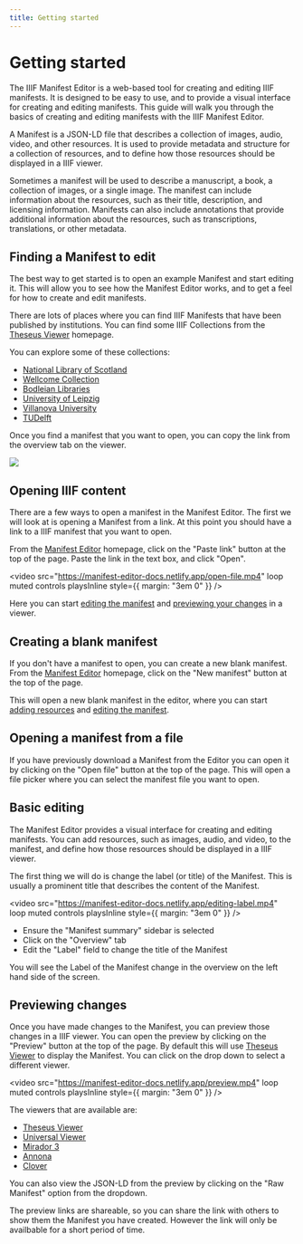 ```yaml
---
title: Getting started
---
```


# Getting started

The IIIF Manifest Editor is a web-based tool for creating and editing IIIF manifests. It is designed to be easy to use, and to provide a visual interface for creating and editing manifests. This guide will walk you through the basics of creating and editing manifests with the IIIF Manifest Editor.

A Manifest is a JSON-LD file that describes a collection of images, audio, video, and other resources. It is used to provide metadata and structure for a collection of resources, and to define how those resources should be displayed in a IIIF viewer.

Sometimes a manifest will be used to describe a manuscript, a book, a collection of images, or a single image. The manifest can include information about the resources, such as their title, description, and licensing information. Manifests can also include annotations that provide additional information about the resources, such as transcriptions, translations, or other metadata.

## Finding a Manifest to edit

The best way to get started is to open an example Manifest and start editing it. This will allow you to see how the Manifest Editor works, and to get a feel for how to create and edit manifests.

There are lots of places where you can find IIIF Manifests that have been published by institutions. You can find some IIIF Collections from the [Theseus Viewer](https://theseusviewer.org) homepage.

You can explore some of these collections:

- [National Library of Scotland](https://theseusviewer.org/?iiif-content=https://view.nls.uk/collections/top.json&ref=manifest-editor)
- [Wellcome Collection](https://theseusviewer.org/?iiif-content=https://iiif.wellcomecollection.org/presentation/v3/collections/archives&ref=manifest-editor)
- [Bodleian Libraries](https://theseusviewer.org/?iiif-content=https://iiif.bodleian.ox.ac.uk/iiif/collection/top&ref=manifest-editor)
- [University of Leipzig](https://theseusviewer.org/?iiif-content=https://iiif.ub.uni-leipzig.de/static/collections/toplevel.json&ref=manifest-editor)
- [Villanova University](https://theseusviewer.org/?iiif-content=https://digital.library.villanova.edu/Collection/vudl:3/IIIF&ref=manifest-editor)
- [TUDelft](https://theseusviewer.org/?iiif-content=https://delft-iiif.netlify.app/collection.json&ref=manifest-editor)

Once you find a manifest that you want to open, you can copy the link from the
overview tab on the viewer.

![](https://manifest-editor-docs.netlify.app/img/theseus-iiif-link.jpg)

## Opening IIIF content

There are a few ways to open a manifest in the Manifest Editor. The first we will look at is opening a Manifest from a link. At this point you should have a link to a IIIF manifest that you want to open.

From the [Manifest Editor](https://manifest-editor.digirati.services) homepage, click on the "Paste link" button at the top of the page. Paste the link in the text box, and click "Open".

<video
  src="https://manifest-editor-docs.netlify.app/open-file.mp4"
  loop
  muted
  controls
  playsInline
  style={{ margin: "3em 0" }}
/>

Here you can start [editing the manifest](#basic-editing) and [previewing your changes](#previewing-changes) in a viewer.

## Creating a blank manifest

If you don't have a manifest to open, you can create a new blank manifest. From the [Manifest Editor](https://manifest-editor.digirati.services) homepage, click on the "New manifest" button at the top of the page.

This will open a new blank manifest in the editor, where you can start [adding resources](/me/adding-resources) and [editing the manifest](#basic-editing).

## Opening a manifest from a file

If you have previously download a Manifest from the Editor you can open it by clicking on the "Open file" button at the top of the page. This will open a file picker where you can select the manifest file you want to open.

## Basic editing

The Manifest Editor provides a visual interface for creating and editing manifests. You can add resources, such as images, audio, and video, to the manifest, and define how those resources should be displayed in a IIIF viewer.

The first thing we will do is change the label (or title) of the Manifest. This
is usually a prominent title that describes the content of the Manifest.

<video
  src="https://manifest-editor-docs.netlify.app/editing-label.mp4"
  loop
  muted
  controls
  playsInline
  style={{ margin: "3em 0" }}
/>

- Ensure the "Manifest summary" sidebar is selected
- Click on the "Overview" tab
- Edit the "Label" field to change the title of the Manifest

You will see the Label of the Manifest change in the overview on the left hand side of the screen.

## Previewing changes

Once you have made changes to the Manifest, you can preview those changes in a IIIF viewer. You can open the preview by clicking on the "Preview" button at the top of the page. By default this will use [Theseus Viewer](https://theseusviewer.org) to display the Manifest. You can click on the drop down to select a different viewer.

<video
  src="https://manifest-editor-docs.netlify.app/preview.mp4"
  loop
  muted
  controls
  playsInline
  style={{ margin: "3em 0" }}
/>

The viewers that are available are:

- [Theseus Viewer](https://theseusviewer.org)
- [Universal Viewer](https://universalviewer.io/)
- [Mirador 3](https://projectmirador.org/)
- [Annona](https://ncsu-libraries.github.io/annona/imageviewer/)
- [Clover](https://samvera-labs.github.io/clover-iiif/)

You can also view the JSON-LD from the preview by clicking on the "Raw Manifest" option from the dropdown.

The preview links are shareable, so you can share the link with others to show them the Manifest you have created. However the link will only be availbable for a short period of time.

